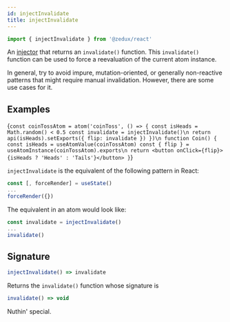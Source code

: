 ```yaml
---
id: injectInvalidate
title: injectInvalidate
---
```



```ts
import { injectInvalidate } from '@zedux/react'
```

An [injector](../glossary#injector) that returns an `invalidate()` function. This `invalidate()` function can be used to force a reevaluation of the current atom instance.

In general, try to avoid impure, mutation-oriented, or generally non-reactive patterns that might require manual invalidation. However, there are some use cases for it.

## Examples

<LiveEditor ecosystemId="injectInvalidate/example" resultVar="Coin">{`
const coinTossAtom = atom('coinToss', () => {
  const isHeads = Math.random() < 0.5
  const invalidate = injectInvalidate()\n
  return api(isHeads).setExports({
    flip: invalidate
  })
})\n
function Coin() {
  const isHeads = useAtomValue(coinTossAtom)
  const { flip } = useAtomInstance(coinTossAtom).exports\n
  return <button onClick={flip}>{isHeads ? 'Heads' : 'Tails'}</button>
}
`}</LiveEditor>

`injectInvalidate` is the equivalent of the following pattern in React:

```ts
const [, forceRender] = useState()
...
forceRender({})
```

The equivalent in an atom would look like:

```ts
const invalidate = injectInvalidate()
...
invalidate()
```

## Signature

```ts
injectInvalidate() => invalidate
```

Returns the `invalidate()` function whose signature is

```ts
invalidate() => void
```

Nuthin' special.
